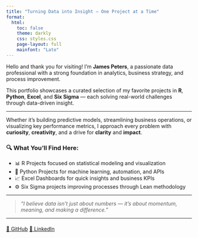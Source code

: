 ```yaml
---
title: "Turning Data into Insight — One Project at a Time"
format:
  html:
    toc: false
    theme: darkly
    css: styles.css
    page-layout: full
    mainfont: "Lato"
---
```


Hello and thank you for visiting! I’m **James Peters**, a passionate data professional with a strong foundation in analytics, business strategy, and process improvement.

This portfolio showcases a curated selection of my favorite projects in **R**, **Python**, **Excel**, and **Six Sigma** — each solving real-world challenges through data-driven insight.

------------------------------------------------------------------------

Whether it's building predictive models, streamlining business operations, or visualizing key performance metrics, I approach every problem with **curiosity**, **creativity**, and a drive for **clarity** and **impact**.

### 🔍 What You’ll Find Here:

-   📊 R Projects focused on statistical modeling and visualization\
-   🐍 Python Projects for machine learning, automation, and APIs\
-   📈 Excel Dashboards for quick insights and business KPIs\
-   ⚙️ Six Sigma projects improving processes through Lean methodology

------------------------------------------------------------------------

> *"I believe data isn't just about numbers — it's about momentum, meaning, and making a difference."*

------------------------------------------------------------------------

::: {style="margin-top: 20px;"}
<a href="https://github.com/YOUR-GITHUB" class="btn btn-light btn-sm" role="button" target="_blank">🔗 GitHub</a> <a href="https://linkedin.com/in/YOUR-LINKEDIN" class="btn btn-light btn-sm" role="button" target="_blank">🔗 LinkedIn</a>
:::
